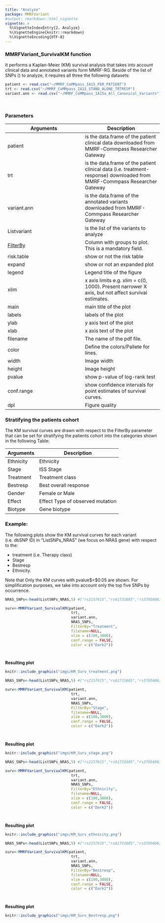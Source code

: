 ```yaml
---
title: "Analyze"
package: MMRFVariant
#output: rmarkdown::html_vignette
vignette: >
  %\VignetteIndexEntry{2. Analyze}
  %\VignetteEngine{knitr::rmarkdown}
  %\VignetteEncoding{UTF-8}
---
```




### <b>MMRFVariant_SurvivalKM function</b>

It performs a Kaplan-Meier (KM) survival analysis that takes into account clinical data and annotated variants form MMRF-RG. Beside of the list of SNPs (<ListSNPs>) to analyze, it requires all three the following datasets:<br>

```r

patient <- read.csv("~/MMRF_CoMMpass_IA15_PER_PATIENT")
trt <- read.csv("~/MMRF_CoMMpass_IA15_STAND_ALONE_TRTRESP")
variant.ann <- read.csv("~/MMRF_CoMMpass_IA15a_All_Canonical_Variants")


```
<br>
 

### <b>Parameters</b>

**Arguments** | **Description**
-----|-----
patient|is the data.frame of the patient clinical data downloaded from MMRF-Commpass Researcher Gateway 
trt|is the data.frame of the patient clinical data (i.e. treatment-response) downloaded from MMRF-Commpass Researcher Gateway 
variant.ann| is the data.frame of the annotated variants downloaded from MMRF-Commpass Researcher Gateway
Listvariant| is the list of the variants to analyze
[FilterBy](#FilterBy)| Column with groups to plot. This is a mandatory field.
risk.table| show or not the risk table
expand| show or not an expanded plot
legend| Legend title of the figure
xlim| x axis limits e.g. xlim = c(0, 1000). Present narrower X axis, but not affect survival estimates.
main| main title of the plot
labels| labels of the plot
ylab| y axis text of the plot
xlab| x axis text of the plot
filename| The name of the pdf file.
color| Define the colors/Pallete for lines.
width| Image width
height| Image height
pvalue| show p-value of log-rank test
conf.range|  show confidence intervals for point estimates of survival curves.
dpi| Figure quality


### <b>Stratifying the patients cohort</b>

The KM survival curves are drawn with respect to the <a name="FilterBy">FilterBy</a> parameter that can be set for stratifying the patients cohort into the categories shown in the following Table:


**Arguments** | **Description**
-----|-----
Ethnicity | Ethnicity 
Stage | ISS Stage
Treatment |  Treatment class
Bestresp |  Best overall response
Gender |  Female or Male
Effect |  Effect Type of observed mutation
Biotype |  Gene biotype




### Example:

<p align="justify">The following plots show the KM survival curves for each variant (i.e. dbSNP ID) in "ListSNPs_NRAS" (we focus on NRAS gene) with respect to the:<br>

- treatment (i.e. Therapy class)<br>
- Stage <br>
- Bestresp <br>
- Ethnicity.<br>

Note that Only the KM curves with pvalue$<$0.05 are shown.
For simplification purposes, we take into account only the top five SNPs by occurrence.</p>


<!--# TREATMENT-->

```r
NRAS_SNPs<-head(ListSNPs_NRAS,5) #["rs2157615","rs61731685","rs370560636","rs116293337"]

surv<-MMRFVariant_SurvivalKM(patient,  
                              trt,
                              variant.ann,
                              NRAS_SNPs,
                              FilterBy="Treatment", 
                              filename=NULL,
                              xlim = c(100,3000),
                              conf.range = FALSE,
                              color = c("Dark2"))




```



<div class="panel panel-info">
<div class="panel-heading"><b>Resulting plot</b></div>
<div class="panel-body">
</div>
</div>

```r
knitr::include_graphics("imgs/KM_Surv_treatment.png")
```


<!--# STAGE-->

```r
NRAS_SNPs<-head(ListSNPs_NRAS,5) #["rs2157615","rs61731685","rs370560636","rs116293337"]

surv<-MMRFVariant_SurvivalKM(patient,  
                              trt,
                              variant.ann,
                              NRAS_SNPs,
                              FilterBy="Stage", 
                              filename=NULL,
                              xlim = c(100,3000),
                              conf.range = FALSE,
                              color = c("Dark2"))




```



<div class="panel panel-info">
<div class="panel-heading"><b>Resulting plot</b></div>
<div class="panel-body">
</div>
</div>

```r
knitr::include_graphics("imgs/KM_Surv_stage.png")
```



<!--# ETHNICITY-->

```r
NRAS_SNPs<-head(ListSNPs_NRAS,5) #["rs2157615","rs61731685","rs370560636","rs116293337"]

surv<-MMRFVariant_SurvivalKM(patient,  
                              trt,
                              variant.ann,
                              NRAS_SNPs,
                              FilterBy="Ethnicity", 
                              filename=NULL,
                              xlim = c(100,3000),
                              conf.range = FALSE,
                              color = c("Dark2"))




```



<div class="panel panel-info">
<div class="panel-heading"><b>Resulting plot</b></div>
<div class="panel-body">
</div>
</div>

```r
knitr::include_graphics("imgs/KM_Surv_ethnicity.png")
```





<!--# BESTRESP-->

```r
NRAS_SNPs<-head(ListSNPs_NRAS,5) #["rs2157615","rs61731685","rs370560636","rs116293337"]

surv<-MMRFVariant_SurvivalKM(patient,  
                              trt,
                              variant.ann,
                              NRAS_SNPs,
                              FilterBy="Bestresp", 
                              filename=NULL,
                              xlim = c(100,3000),
                              conf.range = FALSE,
                              color = c("Dark2"))




```



<div class="panel panel-info">
<div class="panel-heading"><b>Resulting plot</b></div>
<div class="panel-body">
</div>
</div>

```r
knitr::include_graphics("imgs/KM_Surv_Bestresp.png")
```




